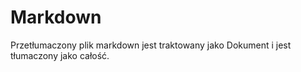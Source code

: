 # Markdown

Przetłumaczony plik markdown jest traktowany jako Dokument i jest tłumaczony jako całość.